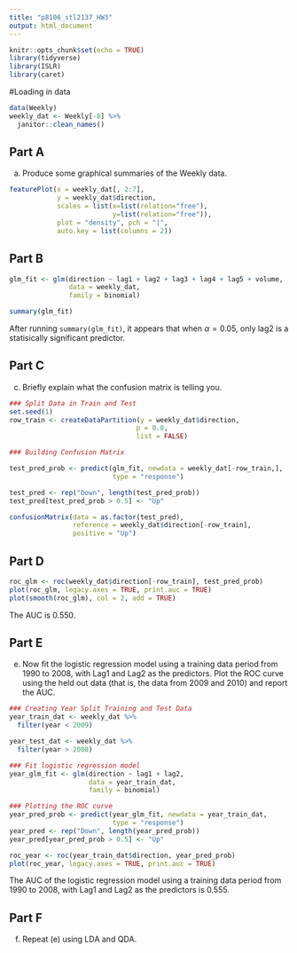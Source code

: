 ```yaml
---
title: "p8106_stl2137_HW3"
output: html_document
---
```


```r
knitr::opts_chunk$set(echo = TRUE)
library(tidyverse)
library(ISLR)
library(caret)
```

#Loading in data 

```r
data(Weekly)
weekly_dat <- Weekly[-8] %>% 
  janitor::clean_names()
```

## Part A
(a) Produce some graphical summaries of the Weekly data.
```r
featurePlot(x = weekly_dat[, 2:7], 
            y = weekly_dat$direction,
            scales = list(x=list(relation="free"), 
                          y=list(relation="free")),
            plot = "density", pch = "|", 
            auto.key = list(columns = 2))
```

## Part B

```r
glm_fit <- glm(direction ~ lag1 + lag2 + lag3 + lag4 + lag5 + volume, 
               data = weekly_dat, 
               family = binomial)

summary(glm_fit)
```

After running `summary(glm_fit)`, it appears that when $\alpha = 0.05$, only lag2 is a statisically significant predictor. 

## Part C

(c) Briefly explain what the confusion matrix is telling you.
```r
### Split Data in Train and Test
set.seed(1)
row_train <- createDataPartition(y = weekly_dat$direction,
                                p = 0.8,
                                list = FALSE)

### Building Confusion Matrix

test_pred_prob <- predict(glm_fit, newdata = weekly_dat[-row_train,],
                          type = "response")

test_pred <- rep("Down", length(test_pred_prob))
test_pred[test_pred_prob > 0.5] <- "Up"

confusionMatrix(data = as.factor(test_pred),
                reference = weekly_dat$direction[-row_train],
                positive = "Up")

```

## Part D

```r
roc_glm <- roc(weekly_dat$direction[-row_train], test_pred_prob)
plot(roc_glm, legacy.axes = TRUE, print.auc = TRUE)
plot(smooth(roc_glm), col = 2, add = TRUE)
```

The AUC is 0.550. 

## Part E
(e) Now fit the logistic regression model using a training data period from 1990 to 2008, with Lag1 and Lag2 as the predictors. Plot the ROC curve using the held out data (that is, the data from 2009 and 2010) and report the AUC.

```r
### Creating Year Split Training and Test Data
year_train_dat <- weekly_dat %>% 
  filter(year < 2009)

year_test_dat <- weekly_dat %>% 
  filter(year > 2008)
```

```r
### Fit logistic regression model
year_glm_fit <- glm(direction ~ lag1 + lag2, 
                    data = year_train_dat, 
                    family = binomial)

### Plotting the ROC curve
year_pred_prob <- predict(year_glm_fit, newdata = year_train_dat,
                          type = "response")
year_pred <- rep("Down", length(year_pred_prob))
year_pred[year_pred_prob > 0.5] <- "Up"

roc_year <- roc(year_train_dat$direction, year_pred_prob)
plot(roc_year, legacy.axes = TRUE, print.auc = TRUE)
```

The AUC of the logistic regression model using a training data period from 1990 to 2008, with Lag1 and Lag2 as the predictors is 0.555. 

## Part F
(f) Repeat (e) using LDA and QDA.
```r

```


